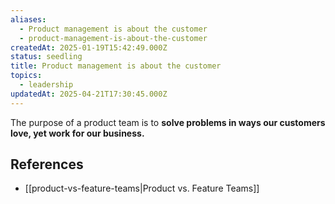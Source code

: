 ```yaml
---
aliases:
  - Product management is about the customer
  - product-management-is-about-the-customer
createdAt: 2025-01-19T15:42:49.000Z
status: seedling
title: Product management is about the customer
topics:
  - leadership
updatedAt: 2025-04-21T17:30:45.000Z
---
```

The purpose of a product team is to **solve problems in ways our customers love, yet work for our business.**

## References

- [[product-vs-feature-teams|Product vs. Feature Teams]]
